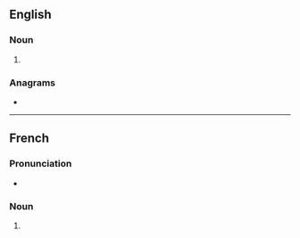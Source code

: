 {{also|BACS}}
==English==

===Noun===
{{head|en|noun plural form}}

# {{plural of|bac|lang=en}}

===Anagrams===
* {{anagrams|en|a=abcs|ABCS|ABCs|B. A. Sc.|B.A.Sc.|BASc|SABC|SCBA|cabs|scab}}

----

==French==

===Pronunciation===
* {{rhymes|ak|lang=fr}}

===Noun===
{{head|fr|noun plural form|g=m}}

# {{plural of|bac|lang=fr}}